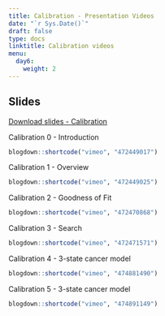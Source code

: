 ---
title: Calibration - Presentation Videos
date: "`r Sys.Date()`"
draft: false
type: docs
linktitle: Calibration videos
menu:
  day6:
    weight: 2
---

## Slides

[Download slides - Calibration](../../../rmds/Calibration_CDC.pptx)

Calibration 0 - Introduction 

```{r, echo=F}
blogdown::shortcode("vimeo", "472449017")
```

Calibration 1 - Overview

```{r, echo=F}
blogdown::shortcode("vimeo", "472449025")
```

Calibration 2 - Goodness of Fit

```{r, echo=F}
blogdown::shortcode("vimeo", "472470868")
```

Calibration 3 - Search

```{r, echo=F}
blogdown::shortcode("vimeo", "472471571")
```

Calibration 4 - 3-state cancer model

```{r, echo=F}
blogdown::shortcode("vimeo", "474881490")
```

Calibration 5 - 3-state cancer model

```{r, echo=F}
blogdown::shortcode("vimeo", "474891149")
```

